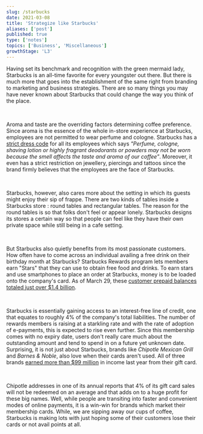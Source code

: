 ```yaml
---
slug: /starbucks
date: 2021-03-08
title: 'Strategize like Starbucks'
aliases: ['post']
published: true
type: ['notes']
topics: ['Business', 'Miscellaneous']
growthStage: 'L3'
---
```


Having set its benchmark and recognition with the green mermaid lady, Starbucks is an all-time favorite for every youngster out there. But there is much more that goes into the establishment of the same right from branding to marketing and business strategies. There are so many things you may have never known about Starbucks that could change the way you think of the place.

<br/>

Aroma and taste are the overriding factors determining coffee preference. Since aroma is the essence of the whole in-store experience at Starbucks, employees are not permitted to wear perfume and cologne. Starbucks has a <a href="http://assets.starbucks.com/assets/2298EC2495D14FAA9B9DC7CD977EE51D.pdf" target="_blank" rel="noopener">strict dress code</a> for all its employees which says <i>"Perfume, cologne, shaving lotion or highly fragrant deodorants or powders may not be worn because the smell affects the taste and
aroma of our coffee"</i>. Moreover, it even has a strict restriction on jewellery, piercings and tattoos since the brand firmly believes that the employees are the face of Starbucks.

<br/>

Starbucks, however, also cares more about the setting in which its guests might enjoy their sip of frappe. There are two kinds of tables inside a Starbucks store : round tables and rectangular tables. The reason for the round tables is so that folks don't feel or appear lonely. Starbucks designs its stores a certain way so that people can feel like they have their own private space while still being in a cafe setting.

<br/>

But Starbucks also quietly benefits from its most passionate customers. How often have to come across an individual availing a free drink on their birthday month at Starbucks? Starbucks Rewards program lets members earn "Stars" that they can use to obtain free food and drinks. To earn stars and use smartphones to place an order at Starbucks, money is to be loaded onto the company's card. As of March 29, these <a href="https://www.fool.com/investing/2017/07/15/these-3-companies-earned-99-million-from-unused-gi.aspx" target="_blank" rel="noopener">customer prepaid balances totaled just over $1.4 billion</a>.

<br/>

Starbucks is essentially gaining access to an interest-free line of credit, one that equates to roughly 4% of the company's total liabilities. The number of rewards members is raising at a starkling rate and with the rate of adoption of e-payments, this is expected to rise even further. Since this membership comes with no expiry date, users don't really care much about the outstanding amount and tend to spend in on a future yet unknown date. Surprising, it is not just about Starbucks, brands like <i>Chipotle Mexican Grill</i> and <i>Barnes & Noble</i>, also love when their cards aren't used. All of three brands <a href="https://www.fool.com/investing/2017/07/15/these-3-companies-earned-99-million-from-unused-gi.aspx" target="_blank" rel="noopener">earned more than $99 million</a> in income last year from their gift card. 

<br/>

Chipotle addresses in one of its annual reports that 4% of its gift card sales will not be redeemed on an average and that adds on to a huge profit for these big names. Well, while people are transiting into faster and convenient modes of online payments, it is a win-win for brands which market their membership cards. While, we are sipping away our cups of coffee, Starbucks is making lots with just hoping some of their customers lose their cards or not avail points at all.